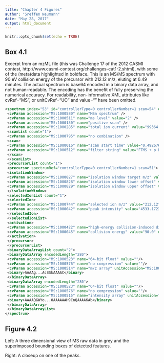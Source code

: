 ```yaml
---
title: "Chapter 4 Figures"
author: "Sreffen Neumann"
date: "May 28, 2017"
output: html_document
---
```


```r
knitr::opts_chunk$set(echo = TRUE)
```

## Box 4.1

Excerpt from an mzML file (this was Challenge 17 of the 2012 CASMI contest, http://www.casmi-contest.org/challenges-cat1-2.shtml), with some of the (meta)data highlighted in boldface. This is an MS/MS spectrum with 90 eV collision energy of the precursor with 212.12 m/z, eluting at 0.49 minutes. The actual spectrum is base64 encoded in a binary data array, and not human-readable. The encoding has the benefit of fully preserving the numerical accuracy. For readability, non-informative XML attributes like cvRef="MS", or unitCvRef="UO" and value="" have been omitted. 

```xml
<spectrum index="53" id="controllerType=0 controllerNumber=1 scan=54" defaultArrayLength="26">
 <cvParam accession="MS:1000580" name="MSn spectrum" />
 <cvParam accession="MS:1000511" name="ms level" value="2" />
 <cvParam accession="MS:1000130" name="positive scan" />
 <cvParam accession="MS:1000285" name="total ion current" value="99364.1171875"/>
 <scanList count="1">
 <cvParam accession="MS:1000795" name="no combination" />
 <scan>
 <cvParam accession="MS:1000016" name="scan start time" value="0.492676666667" unitAccession="UO:0000031" unitName="minute"/>
 <cvParam accession="MS:1000512" name="filter string" value="FTMS + p ESI Full ms2 212.12@hcd90.00 [50.00-250.00]"/>
 </scan>
 </scanList>
 <precursorList count="1">
 <precursor spectrumRef="controllerType=0 controllerNumber=1 scan=51">
 <isolationWindow>
 <cvParam accession="MS:1000827" name="isolation window target m/z" value="212.12" unitAccession="MS:1000040" unitName="m/z"/>
 <cvParam accession="MS:1000828" name="isolation window lower offset" value="1.0" unitAccession="MS:1000040" unitName="m/z"/>
 <cvParam accession="MS:1000829" name="isolation window upper offset" value="1.0" unitAccession="MS:1000040" unitName="m/z"/>
 </isolationWindow>
 <selectedIonList count="1">
 <selectedIon>
 <cvParam accession="MS:1000744" name="selected ion m/z" value="212.12" unitAccession="MS:1000040" unitName="m/z"/>
 <cvParam accession="MS:1000042" name="peak intensity" value="4533.17236328125" unitAccession="MS:1000131" unitName="number of counts"/>
 </selectedIon>
 </selectedIonList>
 <activation>
 <cvParam accession="MS:1000422" name="high-energy collision-induced dissociation" value=""/>
 <cvParam accession="MS:1000045" name="collision energy" value="90.0" unitAccession="UO:0000266" unitName="electronvolt"/>
 </activation>
 </precursor>
 </precursorList>
 <binaryDataArrayList count="2">
 <binaryDataArray encodedLength="280">
 <cvParam accession="MS:1000523" name="64-bit float" value=""/>
 <cvParam accession="MS:1000576" name="no compression" value=""/>
 <cvParam accession="MS:1000514" name="m/z array" unitAccession="MS:1000040" unitName="m/z"/>
 <binary>AAAAg...AcBSkAAAAC</binary>
 </binaryDataArray>
 <binaryDataArray encodedLength="280">
 <cvParam accession="MS:1000523" name="64-bit float" value=""/>
 <cvParam accession="MS:1000576" name="no compression" value=""/>
 <cvParam accession="MS:1000515" name="intensity array" unitAccession="MS:1000131" unitName="number of counts"/>
 <binary>AAAAQGWYo...0AAAAAAH9CnQAAAAKAb</binary>
 </binaryDataArray>
 </binaryDataArrayList>
</spectrum>
```

## Figure 4.2
Left: A three dimensional view of MS raw data in grey and the superimposed bounding boxes of detected features. 

Right: A closeup on one of the peaks.

